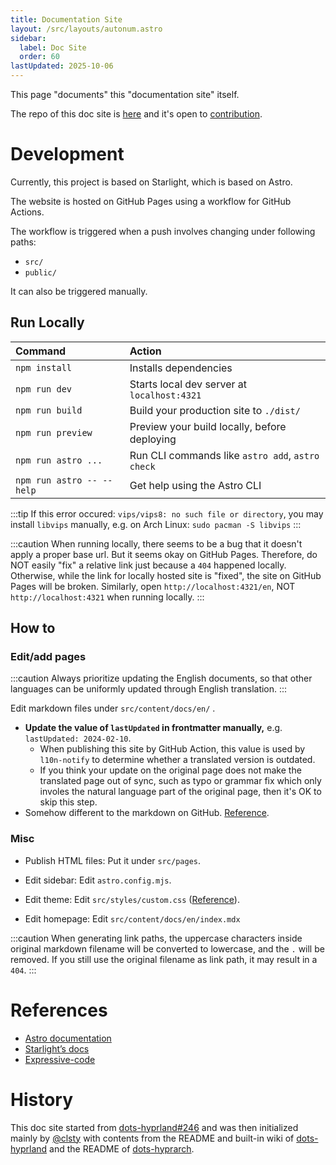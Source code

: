 ```yaml
---
title: Documentation Site
layout: /src/layouts/autonum.astro
sidebar:
  label: Doc Site
  order: 60
lastUpdated: 2025-10-06
---
```


This page "documents" this "documentation site" itself.

The repo of this doc site is [here](https://github.com/end-4/dots-hyprland-wiki) and it's open to [contribution](../doc-site-contrib).

# Development

Currently, this project is based on Starlight, which is based on Astro.

The website is hosted on GitHub Pages using a workflow for GitHub Actions.

The workflow is triggered when a push involves changing under following paths:
- `src/`
- `public/`

It can also be triggered manually.

## Run Locally

| Command                   | Action                                           |
| :------------------------ | :----------------------------------------------- |
| `npm install`             | Installs dependencies                            |
| `npm run dev`             | Starts local dev server at `localhost:4321`      |
| `npm run build`           | Build your production site to `./dist/`          |
| `npm run preview`         | Preview your build locally, before deploying     |
| `npm run astro ...`       | Run CLI commands like `astro add`, `astro check` |
| `npm run astro -- --help` | Get help using the Astro CLI                     |

:::tip
If this error occured: `vips/vips8: no such file or directory`, you may install `libvips` manually, e.g. on Arch Linux: `sudo pacman -S libvips`
:::

:::caution
When running locally, there seems to be a bug that it doesn't apply a proper base url. But it seems okay on GitHub Pages.
Therefore, do NOT easily "fix" a relative link just because a `404` happened locally. Otherwise, while the link for locally hosted site is "fixed", the site on GitHub Pages will be broken.
Similarly, open `http://localhost:4321/en`, NOT `http://localhost:4321` when running locally.
:::

## How to

### Edit/add pages
:::caution
Always prioritize updating the English documents,
so that other languages can be uniformly updated through English translation.
:::

Edit markdown files under `src/content/docs/en/` .
- **Update the value of `lastUpdated` in frontmatter manually,** e.g. `lastUpdated: 2024-02-10`.
  - When publishing this site by GitHub Action, this value is used by `l10n-notify` to determine whether a translated version is outdated.
  - If you think your update on the original page does not make the translated page out of sync, such as typo or grammar fix which only involes the natural language part of the original page, then it's OK to skip this step.
- Somehow different to the markdown on GitHub. [Reference](https://starlight.astro.build/guides/authoring-content).

### Misc
- Publish HTML files: Put it under `src/pages`.

- Edit sidebar: Edit `astro.config.mjs`.

- Edit theme: Edit `src/styles/custom.css` ([Reference](https://starlight.astro.build/guides/css-and-tailwind/)).

- Edit homepage: Edit `src/content/docs/en/index.mdx`

:::caution
When generating link paths, the uppercase characters inside original markdown filename will be converted to lowercase, and the `.` will be removed. If you still use the original filename as link path, it may result in a `404`.
:::

# References

- [Astro documentation](https://docs.astro.build)
- [Starlight’s docs](https://starlight.astro.build/)
- [Expressive-code](https://expressive-code.com/)

# History
This doc site started from [dots-hyprland#246](https://github.com/end-4/dots-hyprland/issues/246) and was then initialized mainly by [@clsty](https://github.com/clsty) with contents from the README and built-in wiki of [dots-hyprland](https://github.com/end-4/dots-hyprland) and the README of [dots-hyprarch](https://github.com/clsty/dots-hyprarch).
